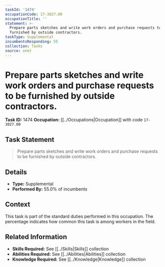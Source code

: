 ```yaml
---
taskId: '1474'
occupationCode: 17-3027.00
occupationTitle: ''
statement: >-
  Prepare parts sketches and write work orders and purchase requests to be
  furnished by outside contractors.
taskType: Supplemental
incumbentsResponding: 55
collection: Tasks
source: onet
---
```

# Prepare parts sketches and write work orders and purchase requests to be furnished by outside contractors.

**Task ID:** 1474
**Occupation:** [[../Occupations|Occupation]] with code `17-3027.00`

## Task Statement

> Prepare parts sketches and write work orders and purchase requests to be furnished by outside contractors.

## Details

- **Type:** Supplemental
- **Performed By:** 55.0% of incumbents

## Context

This task is part of the standard duties performed in this occupation. The percentage indicates how common this task is among workers in the field.

## Related Information

- **Skills Required:** See [[../Skills|Skills]] collection
- **Abilities Required:** See [[../Abilities|Abilities]] collection
- **Knowledge Required:** See [[../Knowledge|Knowledge]] collection
